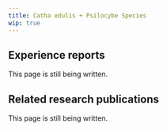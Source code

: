 ---
title: Catha edulis + Psilocybe Species
wip: true
---

## Experience reports

This page is still being written.

## Related research publications

This page is still being written.

